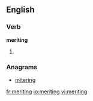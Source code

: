 
==English==

===Verb===
'''meriting'''

# {{present participle of|[[merit]]}}

===Anagrams===
* [[mitering#English|mitering]]

[[fr:meriting]]
[[io:meriting]]
[[vi:meriting]]